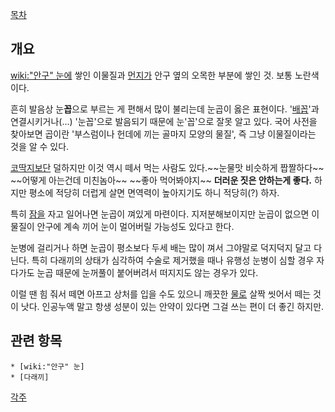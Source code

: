 [[목차]]
== 개요 ==
[[wiki:"안구" 눈]]에 쌓인 이물질과 [[먼지]]가 안구 옆의 오목한 부분에 쌓인 것. 보통 노란색이다.
 
흔히 발음상 눈'''꼽'''으로 부르는 게 편해서 많이 불리는데 눈곱이 옳은 표현이다. '[[배꼽]]'과 연결시키거나(...) '눈꼽'으로 발음되기 때문에 눈'꼽'으로 잘못 알고 있다. 국어 사전을 찾아보면 곱이란 '부스럼이나 헌데에 끼는 골마지 모양의 물질', 즉 그냥 이물질이라는 것을 알 수 있다.

[[코딱지]]보단 덜하지만 이것 역시 떼서 먹는 사람도 있다.~~눈물맛 비슷하게 짭짤하다~~ ~~어떻게 아는건데 미친놈아~~ ~~좋아 먹어봐야지~~ '''더러운 짓은 안하는게 좋다.'''  하지만 평소에 적당히 더럽게 살면 면역력이 높아지기도 하니 적당히(?) 하자.

특히 [[잠]]을 자고 일어나면 눈곱이 껴있게 마련이다.  지저분해보이지만 눈곱이 없으면 이물질이 안구에 계속 끼어 눈이 멀어버릴 가능성도 있다고 한다.

눈병에 걸리거나 하면 눈곱이 평소보다 두세 배는 많이 껴서 그야말로 덕지덕지 달고 다닌다. 특히 다래끼의 상태가 심각하여 수술로 제거했을 때나 유행성 눈병이 심할 경우 자다가도 눈곱 때문에 눈꺼풀이 붙어버려서 떠지지도 않는 경우가 있다.

이럴 땐 힘 줘서 떼면 아프고 상처를 입을 수도 있으니 깨끗한 [[물]]로 살짝 씻어서 떼는 것이 낫다. 인공누액 말고 항생 성분이 있는 안약이 있다면 그걸 쓰는 편이 더 좋긴 하지만.
== 관련 항목 ==
 * [wiki:"안구" 눈]
 * [다래끼]

[[각주]]
